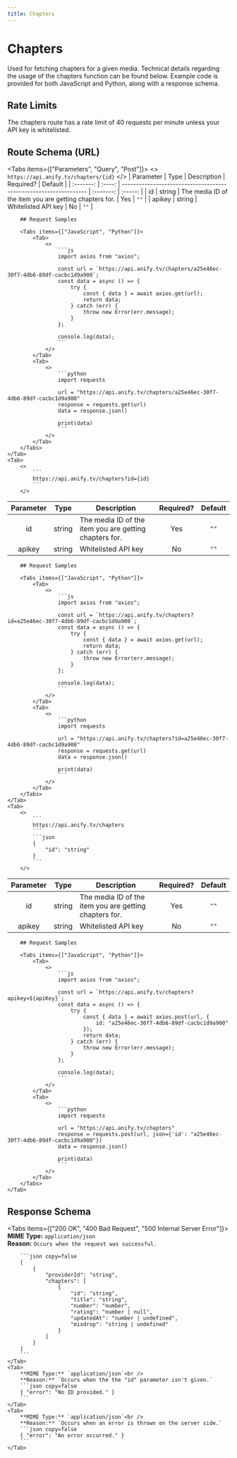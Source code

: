 ```yaml
---
title: Chapters
---
```



# Chapters
Used for fetching chapters for a given media. Technical details regarding the usage of the chapters function can be found below. Example code is provided for both JavaScript and Python, along with a response schema.

## Rate Limits
The chapters route has a rate limit of 40 requests per minute unless your API key is whitelisted.

## Route Schema (URL)
<Tabs items={["Parameters", "Query", "Post"]}>
    <Tab>
        <>
            ```
            https://api.anify.tv/chapters/{id}
            ```
        </>
| Parameter |  Type  | Description                                                       | Required? | Default |
| :-------: | :----: | ----------------------------------------------------------------- | :-------: | :-----: |
|   id   | string | The media ID of the item you are getting chapters for. |    Yes    |  `""`   |
|   apikey  | string | Whitelisted API key |    No    |  `""`   |

        ## Request Samples

        <Tabs items={["JavaScript", "Python"]}>
            <Tab>
                <>
                    ```js
                    import axios from "axios";

                    const url = `https://api.anify.tv/chapters/a25e46ec-30f7-4db6-89df-cacbc1d9a900`;
                    const data = async () => {
                        try {
                            const { data } = await axios.get(url);
                            return data;
                        } catch (err) {
                            throw new Error(err.message);
                        }
                    };

                    console.log(data);
                    ```
                </>
            </Tab>
            <Tab>
                <>
                    ```python
                    import requests
                    
                    url = "https://api.anify.tv/chapters/a25e46ec-30f7-4db6-89df-cacbc1d9a900"
                    response = requests.get(url)
                    data = response.json()

                    print(data)
                    ```
                </>
            </Tab>
        </Tabs>
    </Tab>
    <Tab>
        <>
            ```
            https://api.anify.tv/chapters?id={id}
            ```
        </>
| Parameter |  Type  | Description                                                       | Required? | Default |
| :-------: | :----: | ----------------------------------------------------------------- | :-------: | :-----: |
|   id   | string | The media ID of the item you are getting chapters for. |    Yes    |  `""`   |
|   apikey  | string | Whitelisted API key |    No    |  `""`   |

        ## Request Samples

        <Tabs items={["JavaScript", "Python"]}>
            <Tab>
                <>
                    ```js
                    import axios from "axios";

                    const url = `https://api.anify.tv/chapters?id=a25e46ec-30f7-4db6-89df-cacbc1d9a900`;
                    const data = async () => {
                        try {
                            const { data } = await axios.get(url);
                            return data;
                        } catch (err) {
                            throw new Error(err.message);
                        }
                    };

                    console.log(data);
                    ```
                </>
            </Tab>
            <Tab>
                <>
                    ```python
                    import requests
                    
                    url = "https://api.anify.tv/chapters?id=a25e46ec-30f7-4db6-89df-cacbc1d9a900"
                    response = requests.get(url)
                    data = response.json()

                    print(data)
                    ```
                </>
            </Tab>
        </Tabs>
    </Tab>
    <Tab>
        <>
            ```
            https://api.anify.tv/chapters
            ```
            ```json
            {
                "id": "string"
            }
            ```
        </>
| Parameter |  Type  | Description                                                       | Required? | Default |
| :-------: | :----: | ----------------------------------------------------------------- | :-------: | :-----: |
|   id   | string | The media ID of the item you are getting chapters for. |    Yes    |  `""`   |
|   apikey  | string | Whitelisted API key |    No    |  `""`   |

        ## Request Samples

        <Tabs items={["JavaScript", "Python"]}>
            <Tab>
                <>
                    ```js
                    import axios from "axios";

                    const url = `https://api.anify.tv/chapters?apikey=${apiKey}`;
                    const data = async () => {
                        try {
                            const { data } = await axios.post(url, {
                                id: "a25e46ec-30f7-4db6-89df-cacbc1d9a900"
                            });
                            return data;
                        } catch (err) {
                            throw new Error(err.message);
                        }
                    };

                    console.log(data);
                    ```
                </>
            </Tab>
            <Tab>
                <>
                    ```python
                    import requests
                    
                    url = "https://api.anify.tv/chapters"
                    response = requests.post(url, json={'id': "a25e46ec-30f7-4db6-89df-cacbc1d9a900"})
                    data = response.json()

                    print(data)
                    ```
                </>
            </Tab>
        </Tabs>
    </Tab>
</Tabs>


## Response Schema

<Tabs items={["200 OK", "400 Bad Request", "500 Internal Server Error"]}>
    <Tab>
        **MIME Type:** `application/json`<br />
        **Reason:** `Occurs when the request was successful.`
        
        ```json copy=false
        [
            {
                "providerId": "string",
                "chapters": [
                    {
                        "id": "string",
                        "title": "string",
                        "number": "number",
                        "rating": "number | null",
                        "updatedAt": "number | undefined",
                        "mixdrop": "string | undefined"
                    }
                ]
            }
        ]
        ```
    </Tab>
    <Tab>
        **MIME Type:** `application/json`<br />
        **Reason:** `Occurs when the the "id" parameter isn't given.`
        ```json copy=false
        { "error": "No ID provided." }
        ```
    </Tab>
    <Tab>
        **MIME Type:** `application/json`<br />
        **Reason:** `Occurs when an error is thrown on the server side.`
        ```json copy=false
        { "error": "An error occurred." }
        ```
    </Tab>
</Tabs>